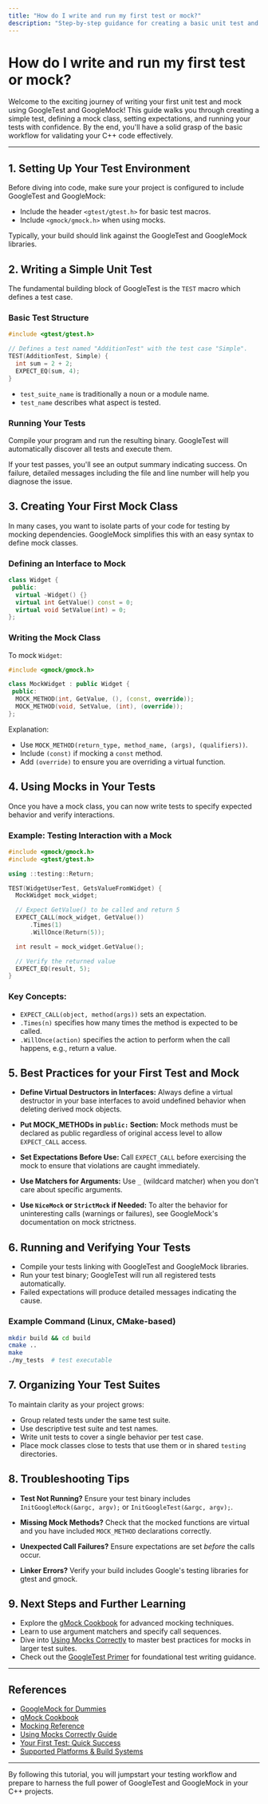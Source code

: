 ```yaml
---
title: "How do I write and run my first test or mock?"
description: "Step-by-step guidance for creating a basic unit test and mock using the framework's core features. Covers the required header inclusions, basic test/mocking syntax, and running your test executable. Includes tips for discovering and organizing test suites."
---
```


# How do I write and run my first test or mock?

Welcome to the exciting journey of writing your first unit test and mock using GoogleTest and GoogleMock! This guide walks you through creating a simple test, defining a mock class, setting expectations, and running your tests with confidence. By the end, you'll have a solid grasp of the basic workflow for validating your C++ code effectively.

---

## 1. Setting Up Your Test Environment

Before diving into code, make sure your project is configured to include GoogleTest and GoogleMock:

- Include the header `<gtest/gtest.h>` for basic test macros.
- Include `<gmock/gmock.h>` when using mocks.

Typically, your build should link against the GoogleTest and GoogleMock libraries.


## 2. Writing a Simple Unit Test

The fundamental building block of GoogleTest is the `TEST` macro which defines a test case.

### Basic Test Structure

```cpp
#include <gtest/gtest.h>

// Defines a test named "AdditionTest" with the test case "Simple".
TEST(AdditionTest, Simple) {
  int sum = 2 + 2;
  EXPECT_EQ(sum, 4);
}
```

- `test_suite_name` is traditionally a noun or a module name.
- `test_name` describes what aspect is tested.

### Running Your Tests

Compile your program and run the resulting binary. GoogleTest will automatically discover all tests and execute them.

If your test passes, you'll see an output summary indicating success. On failure, detailed messages including the file and line number will help you diagnose the issue.


## 3. Creating Your First Mock Class

In many cases, you want to isolate parts of your code for testing by mocking dependencies. GoogleMock simplifies this with an easy syntax to define mock classes.

### Defining an Interface to Mock

```cpp
class Widget {
 public:
  virtual ~Widget() {}
  virtual int GetValue() const = 0;
  virtual void SetValue(int) = 0;
};
```

### Writing the Mock Class

To mock `Widget`:

```cpp
#include <gmock/gmock.h>

class MockWidget : public Widget {
 public:
  MOCK_METHOD(int, GetValue, (), (const, override));
  MOCK_METHOD(void, SetValue, (int), (override));
};
```

Explanation:
- Use `MOCK_METHOD(return_type, method_name, (args), (qualifiers))`.
- Include `(const)` if mocking a `const` method.
- Add `(override)` to ensure you are overriding a virtual function.


## 4. Using Mocks in Your Tests

Once you have a mock class, you can now write tests to specify expected behavior and verify interactions.

### Example: Testing Interaction with a Mock

```cpp
#include <gmock/gmock.h>
#include <gtest/gtest.h>

using ::testing::Return;

TEST(WidgetUserTest, GetsValueFromWidget) {
  MockWidget mock_widget;

  // Expect GetValue() to be called and return 5
  EXPECT_CALL(mock_widget, GetValue())
      .Times(1)
      .WillOnce(Return(5));

  int result = mock_widget.GetValue();

  // Verify the returned value
  EXPECT_EQ(result, 5);
}
```

### Key Concepts:
- `EXPECT_CALL(object, method(args))` sets an expectation.
- `.Times(n)` specifies how many times the method is expected to be called.
- `.WillOnce(action)` specifies the action to perform when the call happens, e.g., return a value.


## 5. Best Practices for your First Test and Mock

- **Define Virtual Destructors in Interfaces:** Always define a virtual destructor in your base interfaces to avoid undefined behavior when deleting derived mock objects.

- **Put MOCK_METHODs in `public:` Section:** Mock methods must be declared as public regardless of original access level to allow `EXPECT_CALL` access.

- **Set Expectations Before Use:** Call `EXPECT_CALL` before exercising the mock to ensure that violations are caught immediately.

- **Use Matchers for Arguments:** Use `_` (wildcard matcher) when you don't care about specific arguments.

- **Use `NiceMock` or `StrictMock` if Needed:** To alter the behavior for uninteresting calls (warnings or failures), see GoogleMock's documentation on mock strictness.


## 6. Running and Verifying Your Tests

- Compile your tests linking with GoogleTest and GoogleMock libraries.
- Run your test binary; GoogleTest will run all registered tests automatically.
- Failed expectations will produce detailed messages indicating the cause.

### Example Command (Linux, CMake-based)
```bash
mkdir build && cd build
cmake ..
make
./my_tests  # test executable
```


## 7. Organizing Your Test Suites

To maintain clarity as your project grows:

- Group related tests under the same test suite.
- Use descriptive test suite and test names.
- Write unit tests to cover a single behavior per test case.
- Place mock classes close to tests that use them or in shared `testing` directories.


## 8. Troubleshooting Tips

- **Test Not Running?** Ensure your test binary includes `InitGoogleMock(&argc, argv);` or `InitGoogleTest(&argc, argv);`.

- **Missing Mock Methods?** Check that the mocked functions are virtual and you have included `MOCK_METHOD` declarations correctly.

- **Unexpected Call Failures?** Ensure expectations are set *before* the calls occur.

- **Linker Errors?** Verify your build includes Google's testing libraries for gtest and gmock.


## 9. Next Steps and Further Learning

- Explore the [gMock Cookbook](https://github.com/google/googletest/blob/main/docs/gmock_cook_book.md) for advanced mocking techniques.
- Learn to use argument matchers and specify call sequences.
- Dive into [Using Mocks Correctly](../guides/core-workflows/using-mocks-correctly) to master best practices for mocks in larger test suites.
- Check out the [GoogleTest Primer](../overview/product-intro/what-is-googletest) for foundational test writing guidance.

---

## References

- [GoogleMock for Dummies](https://google.github.io/googletest/gmock_for_dummies.html)
- [gMock Cookbook](https://google.github.io/googletest/gmock_cook_book.html)
- [Mocking Reference](../api-reference/mocking-and-stubbing/defining-mocks)
- [Using Mocks Correctly Guide](../guides/core-workflows/using-mocks-correctly)
- [Your First Test: Quick Success](../getting-started/core-setup/first-test)
- [Supported Platforms & Build Systems](../overview/integration-ecosystem/supported-platforms)

---

By following this tutorial, you will jumpstart your testing workflow and prepare to harness the full power of GoogleTest and GoogleMock in your C++ projects.